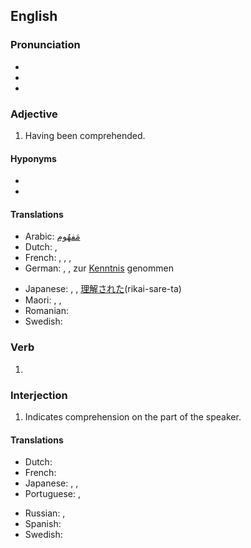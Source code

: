 ==English==

===Pronunciation===
* {{IPA|/ʌndəɹˈstʊd/|lang=en}}
* {{audio|en-us-understood.ogg|Audio (US)|lang=en}}
* {{rhymes|ʊd|lang=en}}

===Adjective===
{{en-adj}}

# Having been comprehended.

====Hyponyms====
* {{l|en|little-understood}}
* {{l|en|well-understood}}

====Translations====
{{trans-top|comprehended}}
* Arabic: [[ARchar|مَفهُوم]]
* Dutch: {{t+|nl|verstaan}}, {{t+|nl|begrepen}}
* French: {{t+|fr|compris|m}}, {{t+|fr|comprise|f}}, {{t+|fr|compris|m-p}}, {{t+|fr|comprises|f-p}}
* German: {{t+|de|verstanden}}, {{t+|de|begriffen}}, zur [[Kenntnis]] genommen
{{trans-mid}}
* Japanese: {{t|ja|分かった|tr=[[わかった]], wakatta}}, {{t+|ja|了解|tr=りょうかい, ryoukai}}, [[理解]][[され]][[た]](rikai-sare-ta)
* Maori: {{t|mi|aroā}}, {{t|mi|arowā}}, {{t|mi|whekori}}
* Romanian: {{t+|ro|înțeles}}
* Swedish: {{t+|sv|förstått}}
{{trans-bottom}}

===Verb===
{{head|en|verb form}}

# {{en-past of|understand}}

<!-- Please, add translations only on the page for the base form of the verb, "understand" ====Translations====
* {{ttbc|Dutch}}: [[verstond]], [[verstonden]], [[begreep]], [[begrepen]]
* {{ttbc|German}}: [[verstanden]], [[begriffen]]
* {{ttbc|Spanish}}: [[entendí]], [[entendió]], [[entendiste]], [[entendimos]]
-->

===Interjection===
{{en-interj}}

# Indicates comprehension on the part of the speaker.

====Translations====
{{trans-top|indication of comprehension}}
* Dutch: {{t+|nl|begrepen}}
* French: {{t+|fr|compris}}
* Japanese: {{t|ja|分かった|tr=[[わかった]], wakatta}}, {{t+|ja|了解|tr=ryōkai|sc=Jpan}}, {{t|ja|分かりました|tr=wakarimashita}}
* Portuguese: {{t+|pt|entendido}}, {{t|pt|entendi}}
{{trans-mid}}
* Russian: {{t+|ru|понять|alt=понял}}, {{t+|ru|поня́тно}}
* Spanish: {{t+|es|entendido}}
* Swedish: {{t+|sv|uppfattat|n}}
{{trans-bottom}}
